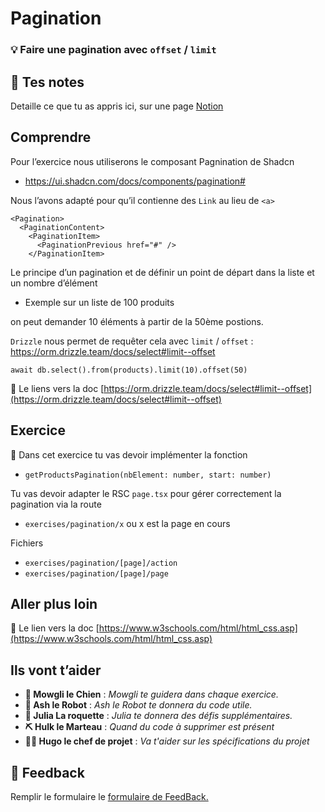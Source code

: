 # Pagination

### 💡 Faire une pagination avec `offset` / `limit`

## 📝 Tes notes

Detaille ce que tu as appris ici, sur une page [Notion](https://go.mikecodeur.com/course-notes-template)

## Comprendre

Pour l’exercice nous utiliserons le composant Pagnination de Shadcn

- https://ui.shadcn.com/docs/components/pagination#

Nous l’avons adapté pour qu’il contienne des `Link` au lieu de `<a>`

```tsx
<Pagination>
  <PaginationContent>
    <PaginationItem>
      <PaginationPrevious href="#" />
    </PaginationItem>
```

Le principe d’un pagination et de définir un point de départ dans la liste et un nombre d’élément

- Exemple sur un liste de 100 produits

on peut demander 10 éléments à partir de la 50ème postions.

`Drizzle` nous permet de requêter cela avec `limit` / `offset` : https://orm.drizzle.team/docs/select#limit--offset

```tsx
await db.select().from(products).limit(10).offset(50)
```

📑 Le liens vers la doc [https://orm.drizzle.team/docs/select#limit--offset](https://orm.drizzle.team/docs/select#limit--offset)

## Exercice

**🐶** Dans cet exercice tu vas devoir implémenter la fonction

- `getProductsPagination(nbElement: number, start: number)`

Tu vas devoir adapter le RSC `page.tsx` pour gérer correctement la pagination via la route

- `exercises/pagination/x` ou x est la page en cours

Fichiers

- `exercises/pagination/[page]/action`
- `exercises/pagination/[page]/page`

##

## Aller plus loin

📑 Le lien vers la doc [https://www.w3schools.com/html/html_css.asp](https://www.w3schools.com/html/html_css.asp)

## Ils vont t’aider

- **🐶 Mowgli le Chien** : _Mowgli te guidera dans chaque exercice._
- **🤖 Ash le Robot** : _Ash le Robot te donnera du code utile._
- **🚀 Julia La roquette** : _Julia te donnera des défis supplémentaires._
- **⛏️ Hulk le Marteau** : _Quand du code à supprimer est présent_
- **👨‍✈️ Hugo le chef de projet** : _Va t'aider sur les spécifications du projet_

## 🐜 Feedback

Remplir le formulaire le [formulaire de FeedBack.](https://go.mikecodeur.com/cours-next-avis?entry.1912869708=Next%20PRO&entry.1430994900=Data%20Modeling&entry.533578441=10%20Pagination)
